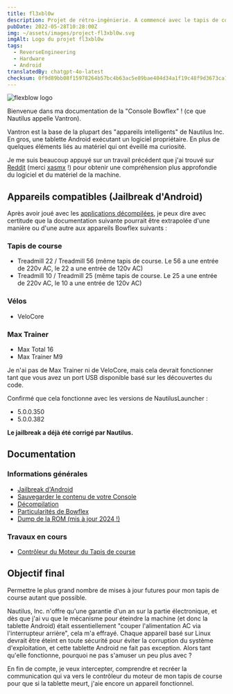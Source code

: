 ```yaml
---
title: fl3xbl0w
description: Projet de rétro-ingénierie. A commencé avec le tapis de course Bowflex Treadmill 22 mais s'est généralisé pour toute machine avec Android vendue par Nautilus Inc. (Nautilus, Bowflex, Schwinn).
pubDate: 2022-05-28T10:28:00Z
img: ~/assets/images/project-fl3xbl0w.svg
imgAlt: Logo du projet fl3xbl0w
tags:
  - ReverseEngineering
  - Hardware
  - Android
translatedBy: chatgpt-4o-latest
checksum: 0f9d89bb08f15978264b57bc4b63ac5e89bae404d34a1f19c48f9d3673ca12ec
---
```



<Image src={HeaderImage} alt="flexblow logo" format="webp" width={800} />

Bienvenue dans ma documentation de la "Console Bowflex" ! (ce que Nautilus appelle Vantron).

Vantron est la base de la plupart des "appareils intelligents" de Nautilus Inc. En gros, une tablette Android exécutant un logiciel propriétaire. En plus de quelques éléments liés au matériel qui ont éveillé ma curiosité.

Je me suis beaucoup appuyé sur un travail précédent que j'ai trouvé sur [Reddit](https://www.reddit.com/r/Bowflex/comments/mi8wdo/unlocking_bowflex_velocore/) (merci [xasmx](https://www.reddit.com/user/xasmx/) !) pour obtenir une compréhension plus approfondie du logiciel et du matériel de la machine.

## Appareils compatibles (Jailbreak d'Android)

Après avoir joué avec les <a href="/fr/projects/fl3xbl0w/decompiling" target="_self">applications décompilées</a>, je peux dire avec certitude que la documentation suivante pourrait être extrapolée d'une manière ou d'une autre aux appareils Bowflex suivants :

### Tapis de course

- Treadmill 22 / Treadmill 56 (même tapis de course. Le 56 a une entrée de 220v AC, le 22 a une entrée de 120v AC)
- Treadmill 10 / Treadmill 25 (même tapis de course. Le 25 a une entrée de 220v AC, le 10 a une entrée de 120v AC)

### Vélos

- VeloCore

### Max Trainer

- Max Total 16
- Max Trainer M9

Je n'ai pas de Max Trainer ni de VeloCore, mais cela devrait fonctionner tant que vous avez un port USB disponible basé sur les découvertes du code.

Confirmé que cela fonctionne avec les versions de NautilusLauncher :

- 5.0.0.350
- 5.0.0.382

**Le jailbreak a déjà été corrigé par Nautilus.**

## Documentation

### Informations générales

- <a href="/fr/projects/fl3xbl0w/jailbreak" target="_self">
    Jailbreak d'Android
  </a>
- <a href="/fr/projects/fl3xbl0w/backup" target="_self">
    Sauvegarder le contenu de votre Console
  </a>
- <a href="/fr/projects/fl3xbl0w/decompiling" target="_self">
    Décompilation
  </a>
- <a href="/fr/projects/fl3xbl0w/quirks" target="_self">
    Particularités de Bowflex
  </a>
- <a href="/fr/projects/fl3xbl0w/romdump" target="_self">
    Dump de la ROM (mis à jour 2024 !)
  </a>

### Travaux en cours

- <a href="/fr/projects/fl3xbl0w/treadmotor" target="_self">
    Contrôleur du Moteur du Tapis de course
  </a>

## Objectif final

Permettre le plus grand nombre de mises à jour futures pour mon tapis de course autant que possible.

Nautilus, Inc. n'offre qu'une garantie d'un an sur la partie électronique, et dès que j'ai vu que le mécanisme pour éteindre la machine (et donc la tablette Android) était essentiellement "couper l'alimentation AC via l'interrupteur arrière", cela m'a effrayé. Chaque appareil basé sur Linux devrait être éteint en toute sécurité pour éviter la corruption du système d'exploitation, et cette tablette Android ne fait pas exception. Alors tant qu'elle fonctionne, pourquoi ne pas s'amuser un peu plus avec ?

En fin de compte, je veux intercepter, comprendre et recréer la communication qui va vers le contrôleur du moteur de mon tapis de course pour que si la tablette meurt, j'aie encore un appareil fonctionnel.
